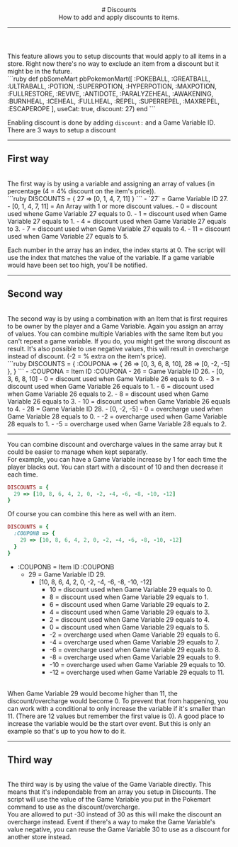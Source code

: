 <header>
  # Discounts
  <br/>
  How to add and apply discounts to items.

  ---
</header>
This feature allows you to setup discounts that would apply to all items in a store. Right now there's no way to exclude an item from a discount but it might be in the future.
<br/>
```ruby
def pbSomeMart
  pbPokemonMart([
    :POKEBALL, :GREATBALL, :ULTRABALL,
    :POTION, :SUPERPOTION, :HYPERPOTION, :MAXPOTION,
    :FULLRESTORE, :REVIVE,
    :ANTIDOTE, :PARALYZEHEAL, :AWAKENING, :BURNHEAL, :ICEHEAL,
    :FULLHEAL,
    :REPEL, :SUPERREPEL, :MAXREPEL,
    :ESCAPEROPE
  ], useCat: true, discount: 27)
end
```

Enabling discount is done by adding `discount:` and a Game Variable ID.
<br/>
There are 3 ways to setup a discount

---

## First way
<br/>
The first way is by using a variable and assigning an array of values (in percentage (4 = 4% discount on the item's price)).
<br/>
```ruby
DISCOUNTS = {
  27 => [0, 1, 4, 7, 11]
}
```
- `27` = Game Variable ID 27.
  - [0, 1, 4, 7, 11] = An Array with 1 or more discount values.
    - 0 = discount used whene Game Variable 27 equals to 0. 
      <ImageWithCaption src="/images/documentation/poke-market/ItemDiscount Ex1-1.png" align="left"/>
    - 1 = discount used when Game Variable 27 equals to 1. 
      <ImageWithCaption src="/images/documentation/poke-market/ItemDiscount Ex1-2.png" align="left"/>
    - 4 = discount used when Game Variable 27 equals to 3.
      <ImageWithCaption src="/images/documentation/poke-market/ItemDiscount Ex1-3.png" align="left"/>
    - 7 = discount used when Game Variable 27 equals to 4.
      <ImageWithCaption src="/images/documentation/poke-market/ItemDiscount Ex1-4.png" align="left"/>
    - 11 = discount used when Game Variable 27 equals to 5.
      <ImageWithCaption src="/images/documentation/poke-market/ItemDiscount Ex1-5.png" align="left"/>

<Callout type="hint">Each number in the array has an index, the index starts at 0. The script will use the index that matches the value of the variable. If a game variable would have been set too high, you'll be notified.</Callout>

---

## Second way
<br/>
The second way is by using a combination with an Item that is first requires to be owner by the player and a Game Variable. Again you assign an array of values. You can combine multiple Variables with the same Item but you can't repeat a game variable. If you do, you might get the wrong discount as result. It's also possible to use negative values, this will result in overcharge instead of discount. (-2 = % extra on the item's price).
<br/>
```ruby
DISCOUNTS = {
  :COUPONA => { 
    26 => [0, 3, 6, 8, 10],
    28 => [0, -2, -5] 
  },
}
```
- :COUPONA = Item ID :COUPONA 
  - 26 = Game Variable ID 26.
    - [0, 3, 6, 8, 10]
      - 0 = discount used when Game Variable 26 equals to 0.
        <ImageWithCaption src="/images/documentation/poke-market/ItemDiscount Ex2-1.png" align="left"/>
      - 3 = discount used when Game Variable 26 equals to 1. 
        <ImageWithCaption src="/images/documentation/poke-market/ItemDiscount Ex2-2.png" align="left"/>
      - 6 = discount used when Game Variable 26 equals to 2.
        <ImageWithCaption src="/images/documentation/poke-market/ItemDiscount Ex2-3.png" align="left"/>
      - 8 = discount used when Game Variable 26 equals to 3.
        <ImageWithCaption src="/images/documentation/poke-market/ItemDiscount Ex2-4.png" align="left"/>
      - 10 = discount used when Game Variable 26 equals to 4.
        <ImageWithCaption src="/images/documentation/poke-market/ItemDiscount Ex2-5.png" align="left"/>
  - 28 = Game Variable ID 28.
    - [0, -2, -5]
      - 0 = overcharge used when Game Variable 28 equals to 0.
        <ImageWithCaption src="/images/documentation/poke-market/ItemDiscount Ex3-1.png" align="left"/>
      - -2 = overcharge used when Game Variable 28 equals to 1.
        <ImageWithCaption src="/images/documentation/poke-market/ItemDiscount Ex3-2.png" align="left"/>
      - -5 = overcharge used when Game Variable 28 equals to 2.
        <ImageWithCaption src="/images/documentation/poke-market/ItemDiscount Ex3-3.png" align="left"/>

---

You can combine discount and overcharge values in the same array but it could be easier to manage when kept separatly.
<br/>
For example, you can have a Game Variable increase by 1 for each time the player blacks out. You can start with a discount of 10 and then decrease it each time.
<br/>
```ruby
DISCOUNTS = {
  29 => [10, 8, 6, 4, 2, 0, -2, -4, -6, -8, -10, -12]
}
```
Of course you can combine this here as well with an item.
<br/>
```ruby
DISCOUNTS = {
  :COUPONB => {
    29 => [10, 8, 6, 4, 2, 0, -2, -4, -6, -8, -10, -12]
  }
}
```
- :COUPONB = Item ID :COUPONB 
  - 29 = Game Variable ID 29.
    - [10, 8, 6, 4, 2, 0, -2, -4, -6, -8, -10, -12]
      - 10 = discount used when Game Variable 29 equals to 0.
        <ImageWithCaption src="/images/documentation/poke-market/ItemDiscount Ex4-1.png" align="left"/>
      - 8 = discount used when Game Variable 29 equals to 1.
        <ImageWithCaption src="/images/documentation/poke-market/ItemDiscount Ex4-2.png" align="left"/>
      - 6 = discount used when Game Variable 29 equals to 2.
        <ImageWithCaption src="/images/documentation/poke-market/ItemDiscount Ex4-3.png" align="left"/>
      - 4 = discount used when Game Variable 29 equals to 3.
        <ImageWithCaption src="/images/documentation/poke-market/ItemDiscount Ex4-4.png" align="left"/>
      - 2 = discount used when Game Variable 29 equals to 4.
        <ImageWithCaption src="/images/documentation/poke-market/ItemDiscount Ex4-5.png" align="left"/>
      - 0 = discount used when Game Variable 29 equals to 5.
        <ImageWithCaption src="/images/documentation/poke-market/ItemDiscount Ex4-6.png" align="left"/>
      - -2 = overcharge used when Game Variable 29 equals to 6.
        <ImageWithCaption src="/images/documentation/poke-market/ItemDiscount Ex4-7.png" align="left"/>
      - -4 = overcharge used when Game Variable 29 equals to 7.
        <ImageWithCaption src="/images/documentation/poke-market/ItemDiscount Ex4-8.png" align="left"/>
      - -6 = overcharge used when Game Variable 29 equals to 8.
        <ImageWithCaption src="/images/documentation/poke-market/ItemDiscount Ex4-9.png" align="left"/>
      - -8 = overcharge used when Game Variable 29 equals to 9.
        <ImageWithCaption src="/images/documentation/poke-market/ItemDiscount Ex4-10.png" align="left"/>
      - -10 = overcharge used when Game Variable 29 equals to 10.
        <ImageWithCaption src="/images/documentation/poke-market/ItemDiscount Ex4-11.png" align="left"/>
      - -12 = overcharge used when Game Variable 29 equals to 11.
        <ImageWithCaption src="/images/documentation/poke-market/ItemDiscount Ex4-12.png" align="left"/>

<br/>
When Game Variable 29 would become higher than 11, the discount/overcharge would become 0. To prevent that from happening, you can work with a conditional to only increase the variable if it's smaller than 11. (There are 12 values but remember the first value is 0). A good place to increase the variable would be the start over event. But this is only an example so that's up to you how to do it.

---

## Third way 
<br/>
The third way is by using the value of the Game Variable directly. This means that it's independable from an array you setup in Discounts. The script will use the value of the Game Variable you put in the Pokemart command to use as the discount/overcharge.
<br/>
You are allowed to put -30 instead of 30 as this will make the discount an overcharge instead. Event if there's a way to make the Game Variable's value negative, you can reuse the Game Variable 30 to use as a discount for another store instead.